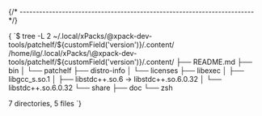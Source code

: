 


{/* ------------------------------------------------------------------------ */}

<CodeBlock language="console"> {
`$ tree -L 2 ~/.local/xPacks/\@xpack-dev-tools/patchelf/${customField('version')}/.content/
/home/ilg/.local/xPacks/\@xpack-dev-tools/patchelf/${customField('version')}/.content/
├── README.md
├── bin
│   └── patchelf
├── distro-info
│   └── licenses
├── libexec
│   ├── libgcc_s.so.1
│   ├── libstdc++.so.6 -> libstdc++.so.6.0.32
│   └── libstdc++.so.6.0.32
└── share
    ├── doc
    └── zsh

7 directories, 5 files
`} </CodeBlock>
